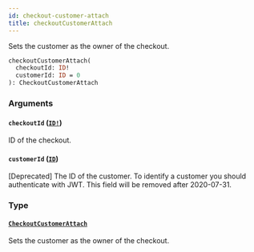 ```yaml
---
id: checkout-customer-attach
title: checkoutCustomerAttach
---
```


Sets the customer as the owner of the checkout.

```graphql
checkoutCustomerAttach(
  checkoutId: ID!
  customerId: ID = 0
): CheckoutCustomerAttach

```

### Arguments

#### `checkoutId` ([`ID!`](/developer/api-reference/scalars/id.mdx))

ID of the checkout.

#### `customerId` ([`ID`](/developer/api-reference/scalars/id.mdx))

[Deprecated] The ID of the customer. To identify a customer you should authenticate with JWT. This field will be removed after 2020-07-31.

### Type

#### [`CheckoutCustomerAttach`](/developer/api-reference/objects/checkout-customer-attach.mdx)

Sets the customer as the owner of the checkout.
